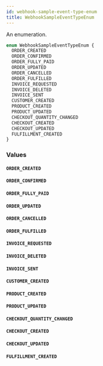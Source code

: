 ```yaml
---
id: webhook-sample-event-type-enum
title: WebhookSampleEventTypeEnum
---
```


An enumeration.

```graphql
enum WebhookSampleEventTypeEnum {
  ORDER_CREATED
  ORDER_CONFIRMED
  ORDER_FULLY_PAID
  ORDER_UPDATED
  ORDER_CANCELLED
  ORDER_FULFILLED
  INVOICE_REQUESTED
  INVOICE_DELETED
  INVOICE_SENT
  CUSTOMER_CREATED
  PRODUCT_CREATED
  PRODUCT_UPDATED
  CHECKOUT_QUANTITY_CHANGED
  CHECKOUT_CREATED
  CHECKOUT_UPDATED
  FULFILLMENT_CREATED
}
```

### Values

#### `ORDER_CREATED`

#### `ORDER_CONFIRMED`

#### `ORDER_FULLY_PAID`

#### `ORDER_UPDATED`

#### `ORDER_CANCELLED`

#### `ORDER_FULFILLED`

#### `INVOICE_REQUESTED`

#### `INVOICE_DELETED`

#### `INVOICE_SENT`

#### `CUSTOMER_CREATED`

#### `PRODUCT_CREATED`

#### `PRODUCT_UPDATED`

#### `CHECKOUT_QUANTITY_CHANGED`

#### `CHECKOUT_CREATED`

#### `CHECKOUT_UPDATED`

#### `FULFILLMENT_CREATED`
